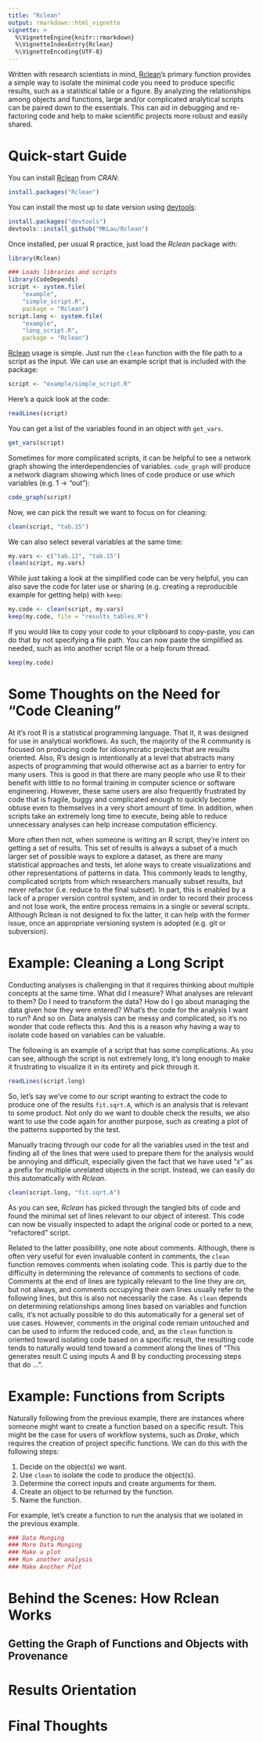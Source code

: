 ```yaml
---
title: "Rclean"
output: rmarkdown::html_vignette
vignette: >
  %\VignetteEngine{knitr::rmarkdown}
  %\VignetteIndexEntry{Rclean}
  %\VignetteEncoding{UTF-8}
---
```


<!-- \VignetteEngine{knitr::knitr} -->
<!-- https://bookdown.org/yihui/rmarkdown/r-package-vignette.html -->

Written with research scientists in mind,
[Rclean](https://cran.r-project.org/web/packages/Rclean/)'s primary
function provides a simple way to isolate the minimal code you need to
produce specific results, such as a statistical table or a figure. By
analyzing the relationships among objects and functions, large and/or
complicated analytical scripts can be paired down to the
essentials. This can aid in debugging and re-factoring code and help
to make scientific projects more robust and easily shared.

# Quick-start Guide

You can install
[Rclean](https://cran.r-project.org/web/packages/Rclean/) from *CRAN*: 

```r
install.packages("Rclean")
```

You can install the most up to date version using
[devtools](https://github.com/hadley/devtools):

```r
install.packages("devtools")
devtools::install_github("MKLau/Rclean")
```

Once installed, per usual R practice, just load the *Rclean* package with:

```r
library(Rclean)
```

```r
### Loads libraries and scripts
library(CodeDepends)
script <- system.file(
    "example", 
    "simple_script.R", 
    package = "Rclean")
script.long <- system.file(
    "example", 
    "long_script.R", 
    package = "Rclean")

```

[Rclean](https://cran.r-project.org/web/packages/Rclean/) usage is
simple. Just run the `clean` function with the file path to a script
as the input. We can use an example script that is included with the
package:

```r
script <- "example/simple_script.R"

```

Here's a quick look at the code:


```r
readLines(script)

```

You can get a list of the variables found in an object with
`get_vars`. 

```r
get_vars(script)

```

Sometimes for more complicated scripts, it can be helpful to see a
network graph showing the interdependencies of variables. `code_graph`
will produce a network diagram showing which lines of code produce or
use which variables (e.g. 1 -> "out"):

```r
code_graph(script)
```

Now, we can pick the result we want to focus on for cleaning:


```r
clean(script, "tab.15")
```

We can also select several variables at the same time:

```r
my.vars <- c("tab.12", "tab.15")
clean(script, my.vars)
```

While just taking a look at the simplified code can be very helpful,
you can also save the code for later use or sharing (e.g. creating a
reproducible example for getting help) with `keep`:

```r
my.code <- clean(script, my.vars)
keep(my.code, file = "results_tables.R")
```

If you would like to copy your code to your clipboard to copy-paste,
you can do that by not specifying a file path. You can now paste the
simplified as needed, such as into another script file or a help forum
thread.

```r
keep(my.code)
```

# Some Thoughts on the Need for "Code Cleaning"

At it's root R is a statistical programming language. That it, it was
designed for use in analytical workflows. As such, the majority of the
R community is focused on producing code for idiosyncratic projects
that are results oriented. Also, R's design is intentionally at a
level that abstracts many aspects of programming that would otherwise
act as a barrier to entry for many users. This is good in that there
are many people who use R to their benefit with little to no formal
training in computer science or software engineering. However, these
same users are also frequently frustrated by code that is fragile,
buggy and complicated enough to quickly become obtuse even to
themselves in a very short amount of time. In addition, when scripts
take an extremely long time to execute, being able to reduce
unnecessary analyses can help increase computation efficiency.


More often then not, when someone is writing an R script, they're
intent on getting a set of results. This set of results is always a
subset of a much larger set of possible ways to explore a dataset, as
there are many statistical approaches and tests, let alone ways to
create visualizations and other representations of patterns in
data. This commonly leads to lengthy, complicated scripts from which
researchers manually subset results, but never refactor (i.e. reduce
to the final subset). In part, this is enabled by a lack of a proper
version control system, and in order to record their process and not
lose work, the entire process remains in a single or several
scripts. Although Rclean is not designed to fix the latter, it can
help with the former issue, once an appropriate versioning system is
adopted (e.g. git or subversion). 



# Example: Cleaning a Long Script

Conducting analyses is challenging in that it requires thinking about
multiple concepts at the same time. What did I measure? What analyses
are relevant to them? Do I need to transform the data? How do I go
about managing the data given how they were entered? What's the code
for the analysis I want to run? And so on. Data analysis can be messy
and complicated, so it's no wonder that code reflects this. And this
is a reason why having a way to isolate code based on variables can be
valuable.

The following is an example of a script that has some
complications. As you can see, although the script is not extremely
long, it's long enough to make it frustrating to visualize it in its
entirety and pick through it. 


```R

readLines(script.long)

```

So, let's say we've come to our script wanting to extract the code to
produce one of the results `fit.sqrt.A`, which is an analysis that is
relevant to some product. Not only do we want to double check the
results, we also want to use the code again for another purpose, such
as creating a plot of the patterns supported by the test. 

Manually tracing through our code for all the variables used in the
test and finding all of the lines that were used to prepare them for
the analysis would be annoying and difficult, especially given the
fact that we have used "x" as a prefix for multiple unrelated objects
in the script. Instead, we can easily do this automatically with
*Rclean*.

```R

clean(script.long, "fit.sqrt.A")

```

As you can see, *Rclean* has picked through the tangled bits of code
and found the minimal set of lines relevant to our object of
interest. This code can now be visually inspected to adapt the
original code or ported to a new, "refactored" script. 

Related to the latter possibility, one note about comments. Although,
there is often very useful for even invaluable content in comments,
the `clean` function removes comments when isolating code. This is
partly due to the difficulty in determining the relevance of comments
to sections of code. Comments at the end of lines are typically
relevant to the line they are on, but not always, and comments
occupying their own lines usually refer to the following lines, but
this is also not necessarily the case. As `clean` depends on
determining relationships among lines based on variables and function
calls, it's not actually possible to do this automatically for a
general set of use cases. However, comments in the original code
remain untouched and can be used to inform the reduced code, and, as
the `clean` function is oriented toward isolating code based on a
specific result, the resulting code tends to naturally would tend
toward a comment along the lines of "This generates result C using
inputs A and B by conducting processing steps that do ...".


# Example: Functions from Scripts

Naturally following from the previous example, there are instances
where someone might want to create a function based on a specific
result. This might be the case for users of workflow systems, such as
*Drake*, which requires the creation of project specific
functions. We can do this with the following steps:

1. Decide on the object(s) we want.
2. Use `clean` to isolate the code to produce the object(s).
3. Determine the correct inputs and create arguments for them.
4. Create an object to be returned by the function.
5. Name the function.

For example, let's create a function to run the analysis that we
isolated in the previous example.



```R

### Data Munging
### More Data Munging
### Make a plot
### Run another analysis
### Make Another Plot

```

# Behind the Scenes: How Rclean Works

## Getting the Graph of Functions and Objects with Provenance

[\\]: # ### Provenance
[\\]: #     ## 1 Why?
[\\]: #     ## 2 What is it?
[\\]: #     ## 3 Prospective and retrospective
[\\]: #     ## 4 CodeDepends
[\\]: #     ## 5 Other projects: point to End-to-end/provClean

# Results Orientation

[\\]: # ### How variables are isolated
[\\]: #     ## 1 Single variable selection
[\\]: #     ## 2 How multiple variables are isolated
[\\]: # ### More complicated script example
[\\]: # ### Applied to Drake

# Final Thoughts

[\\]: # Drake
[\\]: # Other Workflow Projects
